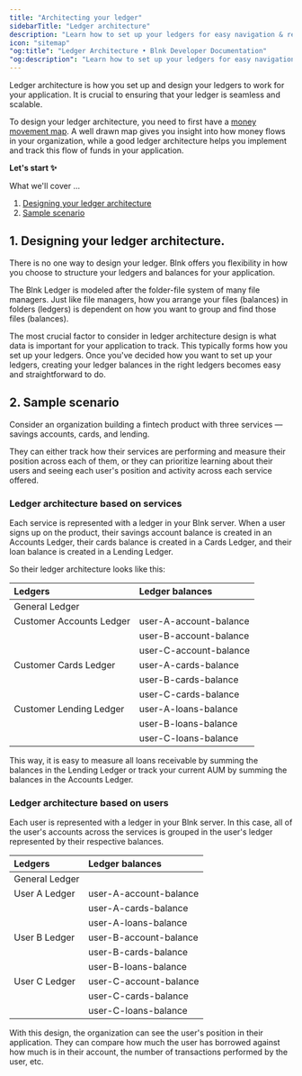 ```yaml
---
title: "Architecting your ledger"
sidebarTitle: "Ledger architecture"
description: "Learn how to set up your ledgers for easy navigation & reference."
icon: "sitemap"
"og:title": "Ledger Architecture • Blnk Developer Documentation"
"og:description": "Learn how to set up your ledgers for easy navigation & reference."
---
```



Ledger architecture is how you set up and design your ledgers to work for your application. It is crucial to ensuring that your ledger is seamless and scalable.

To design your ledger architecture, you need to first have a [money movement map](money-movement-map). A well drawn map gives you insight into how money flows in your organization, while a good ledger architecture helps you implement and track this flow of funds in your application.

**Let's start ✨**

What we'll cover …

1. [Designing your ledger architecture](#1-designing-your-ledger-architecture)
2. [Sample scenario](#2-sample-scenario)

## 1. Designing your ledger architecture.

There is no one way to design your ledger. Blnk offers you flexibility in how you choose to structure your ledgers and balances for your application.

The Blnk Ledger is modeled after the folder-file system of many file managers. Just like file managers, how you arrange your files (balances) in folders (ledgers) is dependent on how you want to group and find those files (balances). 

The most crucial factor to consider in ledger architecture design is what data is important for your application to track. This typically forms how you set up your ledgers. Once you've decided how you want to set up your ledgers, creating your ledger balances in the right ledgers becomes easy and straightforward to do.

## 2. Sample scenario

Consider an organization building a fintech product with three services — savings accounts, cards, and lending. 

They can either track how their services are performing and measure their position across each of them, or they can prioritize learning about their users and seeing each user's position and activity across each service offered.

### Ledger architecture based on services

Each service is represented with a ledger in your Blnk server. When a user signs up on the product, their savings account balance is created in an Accounts Ledger, their cards balance is created in a Cards Ledger, and their loan balance is created in a Lending Ledger.

So their ledger architecture looks like this:

| Ledgers | Ledger balances |
| :--- | :--- |
| General Ledger | |
| Customer Accounts Ledger | user-A-account-balance |
| | user-B-account-balance |
| | user-C-account-balance |
| Customer Cards Ledger | user-A-cards-balance |
| | user-B-cards-balance |
| | user-C-cards-balance |
| Customer Lending Ledger | user-A-loans-balance |
| | user-B-loans-balance |
| | user-C-loans-balance |

This way, it is easy to measure all loans receivable by summing the balances in the Lending Ledger or track your current AUM by summing the balances in the Accounts Ledger.

### Ledger architecture based on users

Each user is represented with a ledger in your Blnk server. In this case, all of the user's accounts across the services is grouped in the user's ledger represented by their respective balances. 

| Ledgers | Ledger balances |
| :--- | :--- |
|General Ledger | |
| User A Ledger | user-A-account-balance |
| | user-A-cards-balance |
| | user-A-loans-balance |
| User B Ledger | user-B-account-balance |
| | user-B-cards-balance |
| | user-B-loans-balance |
| User C Ledger | user-C-account-balance |
| | user-C-cards-balance |
| | user-C-loans-balance |

With this design, the organization can see the user's position in their application. They can compare how much the user has borrowed against how much is in their account, the number of transactions performed by the user, etc. 

<NeedHelp />